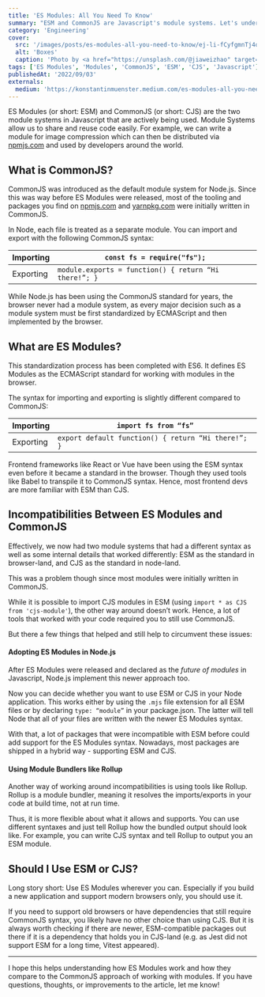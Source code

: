 ```yaml
---
title: 'ES Modules: All You Need To Know'
summary: "ESM and CommonJS are Javascript's module systems. Let's understand how they compare and when to choose which system."
category: 'Engineering'
cover:
  src: '/images/posts/es-modules-all-you-need-to-know/ej-li-fCyfgmnTj4o-unsplash.jpg'
  alt: 'Boxes'
  caption: 'Photo by <a href="https://unsplash.com/@jiaweizhao" target="_blank" rel="noopener noreferrer">Jiawei Zhao</a> on Unsplash'
tags: ['ES Modules', 'Modules', 'CommonJS', 'ESM', 'CJS', 'Javascript']
publishedAt: '2022/09/03'
externals:
  medium: 'https://konstantinmuenster.medium.com/es-modules-all-you-need-to-know-9e6412780ae5'
---
```


ES Modules (or short: ESM) and CommonJS (or short: CJS) are the two module systems in Javascript that are actively being used. Module Systems allow us to share and reuse code easily. For example, we can write a module for image compression which can then be distributed via [npmjs.com](http://npmjs.com) and used by developers around the world.

## What is CommonJS?

CommonJS was introduced as the default module system for Node.js. Since this was way before ES Modules were released, most of the tooling and packages you find on [npmjs.com](http://npmjs.com) and [yarnpkg.com](http://yarnpkg.com) were initially written in CommonJS.

In Node, each file is treated as a separate module. You can import and export with the following CommonJS syntax:

| Importing | `const fs = require("fs");`                           |
| --------- | ----------------------------------------------------- |
| Exporting | `module.exports = function() { return “Hi there!”; }` |

While Node.js has been using the CommonJS standard for years, the browser never had a module system, as every major decision such as a module system must be first standardized by ECMAScript and then implemented by the browser.

## What are ES Modules?

This standardization process has been completed with ES6. It defines ES Modules as the ECMAScript standard for working with modules in the browser.

The syntax for importing and exporting is slightly different compared to CommonJS:

| Importing | `import fs from “fs”`                               |
| --------- | --------------------------------------------------- |
| Exporting | `export default function() { return “Hi there!”; }` |

Frontend frameworks like React or Vue have been using the ESM syntax even before it became a standard in the browser. Though they used tools like Babel to transpile it to CommonJS syntax. Hence, most frontend devs are more familiar with ESM than CJS.

## Incompatibilities Between ES Modules and CommonJS

Effectively, we now had two module systems that had a different syntax as well as some internal details that worked differently: ESM as the standard in browser-land, and CJS as the standard in node-land.

This was a problem though since most modules were initially written in CommonJS.

While it is possible to import CJS modules in ESM (using `import * as CJS from 'cjs-module'`), the other way around doesn’t work. Hence, a lot of tools that worked with your code required you to still use CommonJS.

But there a few things that helped and still help to circumvent these issues:

#### Adopting ES Modules in Node.js

After ES Modules were released and declared as the _future of modules_ in Javascript, Node.js implement this newer approach too.

Now you can decide whether you want to use ESM or CJS in your Node application. This works either by using the `.mjs` file extension for all ESM files or by declaring `type: “module”` in your package.json. The latter will tell Node that all of your files are written with the newer ES Modules syntax.

With that, a lot of packages that were incompatible with ESM before could add support for the ES Modules syntax. Nowadays, most packages are shipped in a hybrid way - supporting ESM and CJS.

#### Using Module Bundlers like Rollup

Another way of working around incompatibilities is using tools like Rollup. Rollup is a module bundler, meaning it resolves the imports/exports in your code at build time, not at run time.

Thus, it is more flexible about what it allows and supports. You can use different syntaxes and just tell Rollup how the bundled output should look like. For example, you can write CJS syntax and tell Rollup to output you an ESM module.

## Should I Use ESM or CJS?

Long story short: Use ES Modules wherever you can. Especially if you build a new application and support modern browsers only, you should use it.

If you need to support old browsers or have dependencies that still require CommonJS syntax, you likely have no other choice than using CJS. But it is always worth checking if there are newer, ESM-compatible packages out there if it is a dependency that holds you in CJS-land (e.g. as Jest did not support ESM for a long time, Vitest appeared).

---

I hope this helps understanding how ES Modules work and how they compare to the CommonJS approach of working with modules. If you have questions, thoughts, or improvements to the article, let me know! <TwitterHandle />
